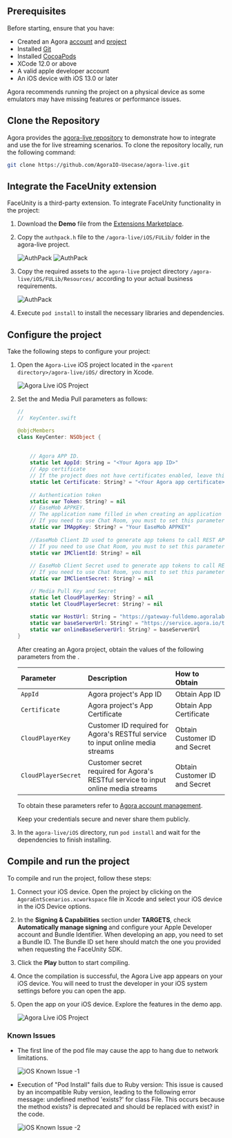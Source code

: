 <PlatformWrapper platform="ios">

## Prerequisites

Before starting, ensure that you have:
- Created an Agora [account](/video-calling/reference/manage-agora-account#create-an-agora-account) and [project](/video-calling/reference/manage-agora-account#create-an-agora-project)
- Installed [Git](https://git-scm.com/downloads)
- Installed [CocoaPods](https://guides.cocoapods.org/using/getting-started.html)
- XCode 12.0 or above
- A valid apple developer account
- An iOS device with iOS 13.0 or later

<Admonition>
Agora recommends running the project on a physical device as some emulators may have missing features or performance issues.
</Admonition>

## Clone the Repository

Agora provides the [agora-live repository](https://github.com/AgoraIO-Usecase/agora-live) to demonstrate how to integrate and use the <Vg k="VSDK" /> for live streaming scenarios. To clone the repository locally, run the following command:

```bash
git clone https://github.com/AgoraIO-Usecase/agora-live.git
```

## Integrate the FaceUnity extension

FaceUnity is a third-party extension. To integrate FaceUnity functionality in the <Vg k="SOL_LIVE" /> project:

1. Download the **Demo** file from the [Extensions Marketplace](https://console.agora.io/marketplace/extension/introduce?serviceName=faceunity-ar-en).

1. Copy the `authpack.h` file to the `/agora-live/iOS/FULib/` folder in the agora-live project.

    ![AuthPack](/images/solutions/live/authpack_ios_1.png)
    ![AuthPack](/images/solutions/live/authpack_ios_2.png)


1. Copy the required assets to the `agora-live` project directory `/agora-live/iOS/FULib/Resources/` according to your actual business requirements.

    ![AuthPack](/images/solutions/live/authpack_ios_3.png)

1. Execute `pod install` to install the necessary libraries and dependencies.

## Configure the project

Take the following steps to configure your project:

1. Open the `Agora-Live` iOS project located in the `<parent directory>/agora-live/iOS/` directory in Xcode.

    ![Agora Live iOS Project](/images/solutions/live/agoralive_ios_project.png)

1. Set the <Vg k="VSDK" /> and Media Pull parameters as follows:

    ```swift
    //
    //  KeyCenter.swift
    
    @objcMembers
    class KeyCenter: NSObject {
        
        
        // Agora APP ID.
        static let AppId: String = "<Your Agora app ID>"
        // App certificate 
        // If the project does not have certificates enabled, leave this field blank.
        static let Certificate: String? = "<Your Agora app certificate>"
        
        // Authentication token
        static var Token: String? = nil
        // EaseMob APPKEY.
        // The application name filled in when creating an application on the EaseMob console.
        // If you need to use Chat Room, you must to set this parameter.
        static var IMAppKey: String? = "Your EaseMob APPKEY"
        
        //EaseMob Client ID used to generate app tokens to call REST API.
        // If you need to use Chat Room, you must to set this parameter.
        static var IMClientId: String? = nil
        
        // EaseMob Client Secret used to generate app tokens to call REST API.
        // If you need to use Chat Room, you must to set this parameter.
        static var IMClientSecret: String? = nil

        // Media Pull Key and Secret 
        static let CloudPlayerKey: String? = nil
        static let CloudPlayerSecret: String? = nil
        
        static var HostUrl: String = "https://gateway-fulldemo.agoralab.co"
        static var baseServerUrl: String? = "https://service.agora.io/toolbox-overseas/v1/"
        static var onlineBaseServerUrl: String? = baseServerUrl
    }
    ```

    After creating an Agora project, obtain the values of the following parameters from the <Vg k="CONSOLE" />. 

    | Parameter | Description | How to Obtain |
    | :-------- | :---------- | :------------ |
    | `AppId` | Agora project's App ID | Obtain App ID |
    | `Certificate` | Agora project's App Certificate  | Obtain App Certificate |
    | `CloudPlayerKey` | Customer ID required for Agora's RESTful service to input online media streams | Obtain Customer ID and Secret |
    | `CloudPlayerSecret` | Customer secret required for Agora's RESTful service to input online media streams | Obtain Customer ID and Secret |

    To obtain these parameters refer to [Agora account management](/video-calling/reference/manage-agora-account?platform=android#get-the-app-id).

    <Admonition type="caution">
    Keep your credentials secure and never share them publicly.
    </Admonition>

1. In the `agora-live/iOS` directory, run `pod install` and wait for the dependencies to finish installing.

## Compile and run the project

To compile and run the <Vg k="SOL_LIVE" /> project, follow these steps:

1. Connect your iOS device. Open the project by clicking on the `AgoraEntScenarios.xcworkspace` file in Xcode and select your iOS device in the iOS Device options.

1. In the **Signing & Capabilities** section under **TARGETS**, check **Automatically manage signing** and configure your Apple Developer account and Bundle Identifier. When developing an app, you need to set a Bundle ID. The Bundle ID set here should match the one you provided when requesting the FaceUnity SDK.

1. Click the **Play** button to start compiling.

1. Once the compilation is successful, the Agora Live app appears on your iOS device. You will need to trust the developer in your iOS system settings before you can open the app.

5. Open the app on your iOS device. Explore the features in the demo app.

    ![Agora Live iOS Project](/images/solutions/live/agora_live_ios.png)


### Known Issues

- The first line of the pod file may cause the app to hang due to network limitations.

    ![iOS Known Issue -1](/images/solutions/live/ios_known_issue_1.png)

- Execution of "Pod Install" fails due to Ruby version: This issue is caused by an incompatible Ruby version, leading to the following error message: undefined method 'exists?' for class File. This occurs because the method exists? is deprecated and should be replaced with exist? in the code.

    ![iOS Known Issue -2](/images/solutions/live/ios_known_issue_2.png)

</PlatformWrapper>